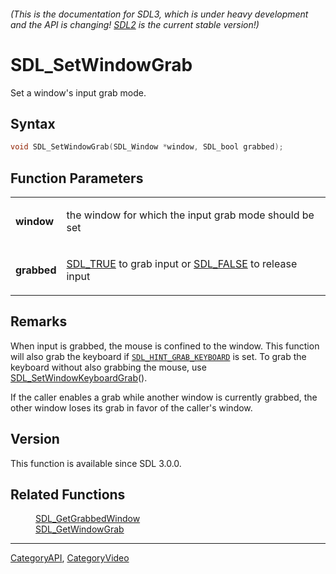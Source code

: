 ====== (This is the documentation for SDL3, which is under heavy development and the API is changing! [https://wiki.libsdl.org/SDL2/ SDL2] is the current stable version!) ======
= SDL_SetWindowGrab =

Set a window's input grab mode.

== Syntax ==

<syntaxhighlight lang='c'>
void SDL_SetWindowGrab(SDL_Window *window, SDL_bool grabbed);
</syntaxhighlight>

== Function Parameters ==

{|
|'''window'''
|the window for which the input grab mode should be set
|-
|'''grabbed'''
|[[SDL_TRUE]] to grab input or [[SDL_FALSE]] to release input
|}

== Remarks ==

When input is grabbed, the mouse is confined to the window. This function
will also grab the keyboard if <code>[[SDL_HINT_GRAB_KEYBOARD]]</code> is
set. To grab the keyboard without also grabbing the mouse, use
[[SDL_SetWindowKeyboardGrab]]().

If the caller enables a grab while another window is currently grabbed, the
other window loses its grab in favor of the caller's window.

== Version ==

This function is available since SDL 3.0.0.

== Related Functions ==

:[[SDL_GetGrabbedWindow]]
:[[SDL_GetWindowGrab]]

----
[[CategoryAPI]], [[CategoryVideo]]


